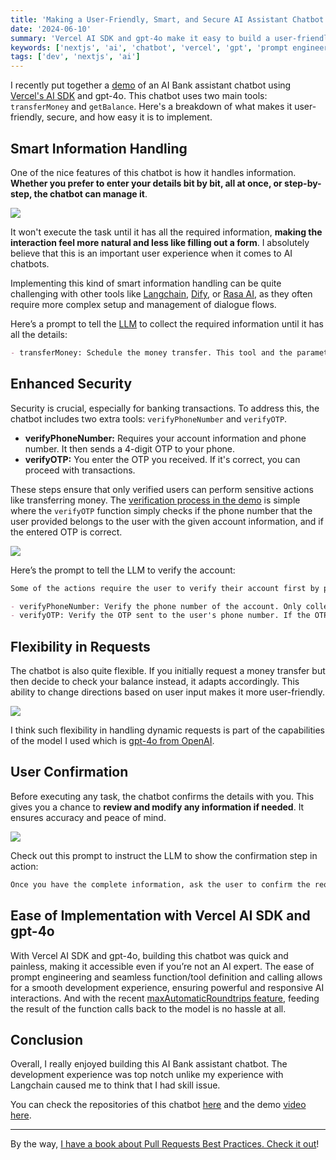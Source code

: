 ```yaml
---
title: 'Making a User-Friendly, Smart, and Secure AI Assistant Chatbot'
date: '2024-06-10'
summary: 'Vercel AI SDK and gpt-4o make it easy to build a user-friendly and natural-sounding AI chatbot.'
keywords: ['nextjs', 'ai', 'chatbot', 'vercel', 'gpt', 'prompt engineering']
tags: ['dev', 'nextjs', 'ai']
---
```


I recently put together a [demo](https://x.com/2co_p/status/1799076368631906451) of an AI Bank assistant chatbot using [Vercel's AI SDK](https://sdk.vercel.ai/docs/introduction) and gpt-4o. This chatbot uses two main tools: `transferMoney` and `getBalance`. Here's a breakdown of what makes it user-friendly, secure, and how easy it is to implement.

## Smart Information Handling

One of the nice features of this chatbot is how it handles information. **Whether you prefer to enter your details bit by bit, all at once, or step-by-step, the chatbot can manage it**.

![](/static/images/articles/ai-sdk-chatbot-1.png.webp)

It won't execute the task until it has all the required information, **making the interaction feel more natural and less like filling out a form**. I absolutely believe that this is an important user experience when it comes to AI chatbots.

Implementing this kind of smart information handling can be quite challenging with other tools like [Langchain](https://www.langchain.com), [Dify](https://dify.ai), or [Rasa AI](https://rasa.com), as they often require more complex setup and management of dialogue flows.

Here’s a prompt to tell the [LLM](https://en.wikipedia.org/wiki/Large_language_model) to collect the required information until it has all the details:

```markdown
- transferMoney: Schedule the money transfer. This tool and the parameters' collection must only be called if the user has verified their account via OTP verification. Call the transferMoney tool only when you have all required parameters. Otherwise, keep asking the user. Don't come up with the information yourself. Once you have the complete information, ask the user to confirm the transfer before calling the tool by showing the transfer information.
```

## Enhanced Security

Security is crucial, especially for banking transactions. To address this, the chatbot includes two extra tools: `verifyPhoneNumber` and `verifyOTP`.

- **verifyPhoneNumber:** Requires your account information and phone number. It then sends a 4-digit OTP to your phone.
- **verifyOTP:** You enter the OTP you received. If it's correct, you can proceed with transactions.

These steps ensure that only verified users can perform sensitive actions like transferring money. The [verification process in the demo](https://github.com/nicnocquee/input-collect-ai-chatbot-vercel-sdk/blob/e333b9c8adc78d43b65e1243172dd455beeb2e38/app/actions.ts#L292) is simple where the `verifyOTP` function simply checks if the phone number that the user provided belongs to the user with the given account information, and if the entered OTP is correct.

![](/static/images/articles/ai-sdk-chatbot-4.png.webp)

Here’s the prompt to tell the LLM to verify the account:

```markdown
Some of the actions require the user to verify their account first by providing a verification code (OTP) sent to their phone number. The verification code is valid only when the user enters it correctly. If the verification code is invalid, the user needs to request a new verification code. Subsequent verifications are required when the last verification was more than 3 minutes ago.

- verifyPhoneNumber: Verify the phone number of the account. Only collect the parameter to call this tool when the previous tool call requires phone number verification. And then call the verifyPhoneNumber tool only when you have required information. Otherwise, keep asking the user. Don't come up with the information yourself. Once you have the complete information, ask the user to confirm the request before calling the tool by showing the request information.
- verifyOTP: Verify the OTP sent to the user's phone number. If the OTP is valid, perform the next function. Otherwise, ask the user to request a new OTP.
```

## Flexibility in Requests

The chatbot is also quite flexible. If you initially request a money transfer but then decide to check your balance instead, it adapts accordingly. This ability to change directions based on user input makes it more user-friendly.

![](/static/images/articles/chat-02.png.webp)

I think such flexibility in handling dynamic requests is part of the capabilities of the model I used which is [gpt-4o from OpenAI](https://openai.com/index/hello-gpt-4o/).

## User Confirmation

Before executing any task, the chatbot confirms the details with you. This gives you a chance to **review and modify any information if needed**. It ensures accuracy and peace of mind.

![](/static/images/articles/ai-sdk-chatbot-3.png.webp)

Check out this prompt to instruct the LLM to show the confirmation step in action:

```markdown
Once you have the complete information, ask the user to confirm the request before calling the tool by showing the request information.
```

## Ease of Implementation with Vercel AI SDK and gpt-4o

With Vercel AI SDK and gpt-4o, building this chatbot was quick and painless, making it accessible even if you’re not an AI expert. The ease of prompt engineering and seamless function/tool definition and calling allows for a smooth development experience, ensuring powerful and responsive AI interactions. And with the recent [maxAutomaticRoundtrips feature](/max-automatic-roundtrips-vercel-ai-sdk-simplify-tool-calling), feeding the result of the function calls back to the model is no hassle at all.

## Conclusion

Overall, I really enjoyed building this AI Bank assistant chatbot. The development experience was top notch unlike my experience with Langchain caused me to think that I had skill issue.

You can check the repositories of this chatbot [here](https://github.com/nicnocquee/input-collect-ai-chatbot-vercel-sdk) and the demo [video here](https://x.com/2co_p/status/1799076368631906451).

---

By the way, [I have a book about Pull Requests Best Practices. Check it out](https://pr.nico.fyi)!
